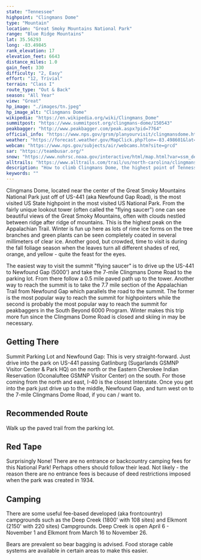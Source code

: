```yaml
---
state: "Tennessee"
highpoint: "Clingmans Dome"
type: "Mountain"
location: "Great Smoky Mountains National Park"
range: "Blue Ridge Mountains"
lat: 35.56293
long: -83.49845
rank_elevation: 17
elevation_feet: 6643
distance_miles: 1.0
gain_feet: 330
difficulty: "2, Easy"
effort: "12, Trivial"
terrain: "Class I"
route_type: "Out & Back"
season: "All Year"
view: "Great"
hp_image: "./images/tn.jpeg"
hp_image_alt: "Clingmans Dome"
wikipedia: "https://en.wikipedia.org/wiki/Clingmans_Dome"
summitpost: "https://www.summitpost.org/clingmans-dome/150543"
peakbagger: "http://www.peakbagger.com/peak.aspx?pid=7764"
official_info: "https://www.nps.gov/grsm/planyourvisit/clingmansdome.htm"
weather: "https://forecast.weather.gov/MapClick.php?lon=-83.498601&lat=35.562919"
webcam: "https://www.nps.gov/subjects/air/webcams.htm?site=grcd"
sar: "https://teambusar.org/"
snow: "https://www.nohrsc.noaa.gov/interactive/html/map.html?var=ssm_depth&min_x=-83.5799515534054&min_y=35.4629196166992&max_x=-83.4172560881962&max_y=35.6629196166992&bgvar=dem&shdvar=shading&title=0&width=800&height=450&font=0&lbl=m&palette=0&h_o=0&metric=0&lp=0&no_header=0&snap=1&o7=1&o9=1&o11=1&o13=1"
alltrails: "https://www.alltrails.com/trail/us/north-carolina/clingmans-dome-observation-tower-trail"
description: "How to climb Clingmans Dome, the highest point of Tennessee."
keywords: ""
---
```


Clingmans Dome, located near the center of the Great Smoky Mountains National Park just off of US-441 (aka Newfound Gap Road), is the most visited US State highpoint in the most visited US National Park. From the fairly unique lookout tower (often called the "flying saucer") one can see beautiful views of the Great Smoky Mountains, often with clouds nestled between ridge after ridge of mountains. This is the highest peak on the Appalachian Trail. Winter is fun up here as lots of rime ice forms on the tree branches and green plants can be seen completely coated in several millimeters of clear ice. Another good, but crowded, time to visit is during the fall foliage season when the leaves turn all different shades of red, orange, and yellow - quite the feast for the eyes.

The easiest way to visit the summit "flying saucer" is to drive up the US-441 to Newfound Gap (5000') and take the 7-mile Clingmans Dome Road to the parking lot. From there follow a 0.5 mile paved path up to the tower. Another way to reach the summit is to take the 7.7 mile section of the Appalachian Trail from Newfound Gap which parallels the road to the summit. The former is the most popular way to reach the summit for highpointers while the second is probably the most popular way to reach the summit for peakbaggers in the South Beyond 6000 Program. Winter makes this trip more fun since the Clingmans Dome Road is closed and skiing in may be necessary.

## Getting There
Summit Parking Lot and Newfound Gap: This is very straight-forward. Just drive into the park on US-441 passing Gatlinburg (Sugarlands GSMNP Visitor Center & Park HQ) on the north or the Eastern Cherokee Indian Reservation (Oconaluftee GSMNP Visitor Center) on the south. For those coming from the north and east, I-40 is the closest Interstate. Once you get into the park just drive up to the middle, Newfound Gap, and turn west on to the 7-mile Clingmans Dome Road, if you can / want to.

## Recommended Route
Walk up the paved trail from the parking lot.

## Red Tape
Surprisingly None! There are no entrance or backcountry camping fees for this National Park! Perhaps others should follow their lead. Not likely - the reason there are no entrance fees is because of deed restrictions imposed when the park was created in 1934.

## Camping
There are some useful fee-based developed (aka frontcountry) campgrounds such as the Deep Creek (1800' with 108 sites) and Elkmont (2150' with 220 sites) Campgrounds. Deep Creek is open April 6 - November 1 and Elkmont from March 16 to November 26.

Bears are prevalent so bear bagging is advised. Food storage cable systems are available in certain areas to make this easier.
